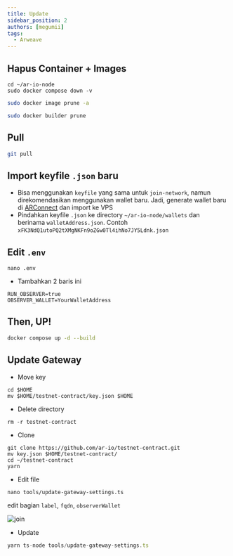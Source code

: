 ```yaml
---
title: Update
sidebar_position: 2
authors: [megumii]
tags:
  - Arweave
---
```


## Hapus Container + Images

```
cd ~/ar-io-node
sudo docker compose down -v
```

```bash
sudo docker image prune -a
```

```bash
sudo docker builder prune
```

## Pull

```bash
git pull
```

## Import keyfile `.json` baru

- Bisa menggunakan `keyfile` yang sama untuk `join-network`, namun direkomendasikan menggunakan wallet baru. Jadi, generate wallet baru di [ARConnect](https://chrome.google.com/webstore/detail/arconnect/einnioafmpimabjcddiinlhmijaionap) dan import ke VPS
- Pindahkan keyfile `.json` ke directory `~/ar-io-node/wallets` dan berinama `walletAddress.json`. Contoh `xFK3NdQ1utoPQ2tXMgNKFn9oZGw0Tl4ihNo7JY5Ldnk.json`

## Edit `.env`

```
nano .env
```

- Tambahkan 2 baris ini

```
RUN_OBSERVER=true
OBSERVER_WALLET=YourWalletAddress
```

## Then, UP!

```bash
docker compose up -d --build
```

## Update Gateway

- Move key

```
cd $HOME
mv $HOME/testnet-contract/key.json $HOME
```

- Delete directory

```
rm -r testnet-contract
```
- Clone

```
git clone https://github.com/ar-io/testnet-contract.git
mv key.json $HOME/testnet-contract/
cd ~/testnet-contract
yarn
```

- Edit file

```
nano tools/update-gateway-settings.ts
```

edit bagian `label`, `fqdn`, `observerWallet`

![join](/img/obser.png)

- Update

```ts
yarn ts-node tools/update-gateway-settings.ts
```


